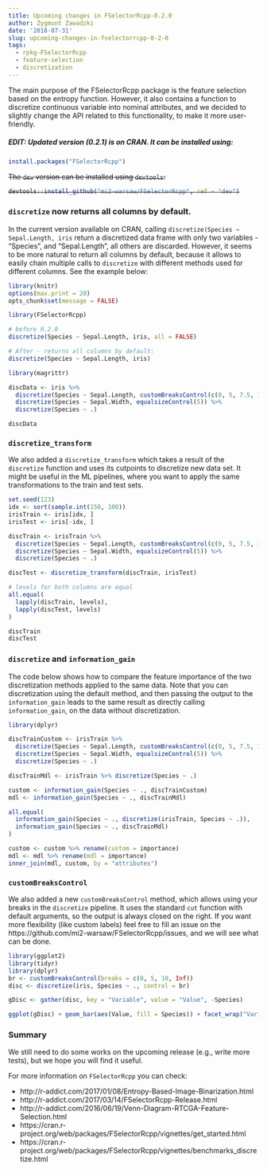 ```yaml
---
title: Upcoming changes in FSelectorRcpp-0.2.0
author: Zygmunt Zawadzki
date: '2018-07-31'
slug: upcoming-changes-in-fselectorrcpp-0-2-0
tags:
  - rpkg-FSelectorRcpp
  - feature-selection
  - discretization
---
```


The main purpose of the FSelectorRcpp package is the feature selection based on the entropy function. However, it also contains a function to discretize continuous variable into nominal attributes, and we decided to slightly change the API related to this functionality, to make it more user-friendly.

##### EDIT: Updated version (0.2.1) is on CRAN. It can be installed using:
```r
install.packages("FSelectorRcpp")
```

<s>The `dev` version can be installed using `devtools`:

```r
devtools::install_github("mi2-warsaw/FSelectorRcpp", ref = "dev")
```
 </s>

### `discretize` now returns all columns by default.

In the current version available on CRAN, calling `discretize(Species ~ Sepal.Length, iris` return a discretized data frame with only two variables - "Species", and "Sepal.Length", all others are discarded. However, it seems to be more natural to return all columns by default, because it allows to easily chain multiple calls to `discretize` with different methods used for different columns. See the example below:

```r
library(knitr)
options(max.print = 20)
opts_chunk$set(message = FALSE)
```

```r
library(FSelectorRcpp)

# before 0.2.0
discretize(Species ~ Sepal.Length, iris, all = FALSE)

# After - returns all columns by default:
discretize(Species ~ Sepal.Length, iris)

library(magrittr)

discData <- iris %>% 
  discretize(Species ~ Sepal.Length, customBreaksControl(c(0, 5, 7.5, 10))) %>% 
  discretize(Species ~ Sepal.Width, equalsizeControl(5)) %>%
  discretize(Species ~ .)

discData

```

### `discretize_transform`


We also added a `discretize_transform` which takes a result of the `discretize` function and uses its cutpoints to discretize new data set. It might be useful in the ML pipelines, where you want to apply the same transformations to the train and test sets.

```r
set.seed(123)
idx <- sort(sample.int(150, 100))
irisTrain <- iris[idx, ]
irisTest <- iris[-idx, ]

discTrain <- irisTrain %>% 
  discretize(Species ~ Sepal.Length, customBreaksControl(c(0, 5, 7.5, 10))) %>% 
  discretize(Species ~ Sepal.Width, equalsizeControl(5)) %>%
  discretize(Species ~ .)

discTest <- discretize_transform(discTrain, irisTest)

# levels for both columns are equal
all.equal(
  lapply(discTrain, levels),
  lapply(discTest, levels)
)

discTrain
discTest
```

### `discretize` and `information_gain`

The code below shows how to compare the feature importance of the two discretization methods applied to the same data.  Note that you can discretization using the default method, and then passing the output to the `information_gain` leads to the same result as directly calling `information_gain`, on the data without discretization.

```r
library(dplyr)

discTrainCustom <- irisTrain %>% 
  discretize(Species ~ Sepal.Length, customBreaksControl(c(0, 5, 7.5, 10))) %>% 
  discretize(Species ~ Sepal.Width, equalsizeControl(5)) %>%
  discretize(Species ~ .)

discTrainMdl <- irisTrain %>% discretize(Species ~ .)

custom <- information_gain(Species ~ ., discTrainCustom)
mdl <- information_gain(Species ~ ., discTrainMdl)

all.equal(
  information_gain(Species ~ ., discretize(irisTrain, Species ~ .)),
  information_gain(Species ~ ., discTrainMdl)
)

custom <- custom %>% rename(custom = importance)
mdl <- mdl %>% rename(mdl = importance)
inner_join(mdl, custom, by = "attributes")

```

### `customBreaksControl`

We also added a new `customBreaksControl` method, which allows using your breaks in the `discretize` pipeline. It uses the standard `cut` function with default arguments, so the output is always closed on the right. If you want more flexibility (like custom labels) feel free to fill an issue on the https://github.com/mi2-warsaw/FSelectorRcpp/issues, and we will see what can be done.

```r
library(ggplot2)
library(tidyr)
library(dplyr)
br <- customBreaksControl(breaks = c(0, 5, 10, Inf))
disc <- discretize(iris, Species ~ ., control = br)

gDisc <- gather(disc, key = "Variable", value = "Value", -Species)

ggplot(gDisc) + geom_bar(aes(Value, fill = Species)) + facet_wrap("Variable")
```

### Summary

We still need to do some works on the upcoming release (e.g., write more tests), but we hope you will find it useful.

For more information on `FSelectorRcpp` you can check:

- http://r-addict.com/2017/01/08/Entropy-Based-Image-Binarization.html
- http://r-addict.com/2017/03/14/FSelectorRcpp-Release.html
- http://r-addict.com/2016/06/19/Venn-Diagram-RTCGA-Feature-Selection.html
- https://cran.r-project.org/web/packages/FSelectorRcpp/vignettes/get_started.html
- https://cran.r-project.org/web/packages/FSelectorRcpp/vignettes/benchmarks_discretize.html
